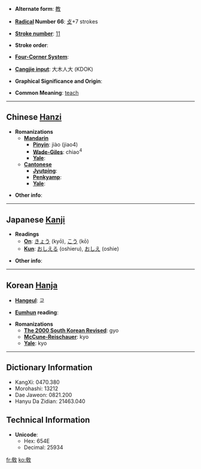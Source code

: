 * '''Alternate form''': [[教]]

* '''[[Wiktionary:Chinese radical index| Radical]] Number 66''': [[Wiktionary:Chinese radical index 攴|攴]]+7 strokes

* '''[[Wiktionary:Chinese total strokes index|Stroke number]]''': [[Wiktionary:Chinese total strokes index 11|11]]

* '''Stroke order''': 

* '''[[Wiktionary:Chinese four corner index|Four-Corner System]]''': 

* '''[[Wiktionary:Chinese Cangjie index|Cangjie input]]''': 大木人大 (KDOK)

* '''Graphical Significance and Origin''': 

* '''Common Meaning''': [[teach]]

----

== Chinese [[Hanzi]] ==

* '''Romanizations'''
** '''[[Mandarin]]'''
*** '''[[Pinyin]]''': jiào (jiao4)
*** '''[[Wade-Giles]]''': chiao<sup>4</sup>
*** '''[[Yale]]''': 
** '''[[Cantonese]]'''
*** '''[[Jyutping]]''':
*** '''[[Penkyamp]]''': 
*** '''[[Yale]]''': 

* '''Other info''': 

----

== Japanese [[Kanji]] ==

* '''Readings'''
** '''[[On]]''': [[きょう]] (kyō), [[こう]] (kō)
** '''[[Kun]]''': [[おしえる]] (oshieru), [[おしえ]] (oshie)

* '''Other info''':  

----

== Korean [[Hanja]] ==

* '''[[Hangeul]]''': 교

* '''[[Eumhun]] reading''': 

* '''Romanizations'''
** '''[[The 2000 South Korean Revised Romanization|The 2000 South Korean Revised]]''': gyo
** '''[[McCune-Reischauer]]''': kyo
** '''[[Yale]]''': kyo

----

== Dictionary Information ==

* KangXi: 0470.380
* Morohashi: 13212
* Dae Jaweon: 0821.200
* Hanyu Da Zidian: 21463.040

== Technical Information ==

* '''Unicode''':
** Hex: 654E
** Decimal: 25934

[[fr:敎]]
[[ko:敎]]